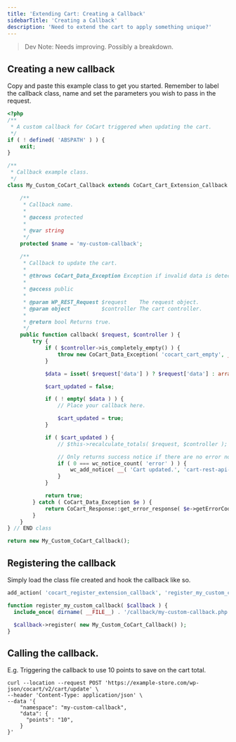 ```yaml
---
title: 'Extending Cart: Creating a Callback'
sidebarTitle: 'Creating a Callback'
description: 'Need to extend the cart to apply something unique?'
---
```


> Dev Note: Needs improving. Possibly a breakdown.

## Creating a new callback

Copy and paste this example class to get you started. Remember to label the callback class, name and set the parameters you wish to pass in the request.

```php
<?php
/**
 * A custom callback for CoCart triggered when updating the cart.
 */
if ( ! defined( 'ABSPATH' ) ) {
	exit;
}

/**
 * Callback example class.
 */
class My_Custom_CoCart_Callback extends CoCart_Cart_Extension_Callback {

	/**
	 * Callback name.
	 *
	 * @access protected
	 *
	 * @var string
	 */
	protected $name = 'my-custom-callback';

	/**
	 * Callback to update the cart.
	 *
	 * @throws CoCart_Data_Exception Exception if invalid data is detected.
	 *
	 * @access public
	 *
	 * @param WP_REST_Request $request    The request object.
	 * @param object          $controller The cart controller.
	 *
	 * @return bool Returns true.
	 */
	public function callback( $request, $controller ) {
		try {
			if ( $controller->is_completely_empty() ) {
				throw new CoCart_Data_Exception( 'cocart_cart_empty', __( 'Cart is empty. Please add items to cart first.', 'cart-rest-api-for-woocommerce' ), 404 );
			}

			$data = isset( $request['data'] ) ? $request['data'] : array(); // Custom parameter.

			$cart_updated = false;

			if ( ! empty( $data ) ) {
				// Place your callback here.

				$cart_updated = true;
			}

			if ( $cart_updated ) {
				// $this->recalculate_totals( $request, $controller ); // Uncomment if you need to recalculate the cart totals.

				// Only returns success notice if there are no error notices. - Feel free to change the message response.
				if ( 0 === wc_notice_count( 'error' ) ) {
					wc_add_notice( __( 'Cart updated.', 'cart-rest-api-for-woocommerce' ), 'success' );
				}
			}

			return true;
		} catch ( CoCart_Data_Exception $e ) {
			return CoCart_Response::get_error_response( $e->getErrorCode(), $e->getMessage(), $e->getCode(), $e->getAdditionalData() );
		}
	}
} // END class

return new My_Custom_CoCart_Callback();
```

## Registering the callback

Simply load the class file created and hook the callback like so.

```php
add_action( 'cocart_register_extension_callback', 'register_my_custom_callback' );

function register_my_custom_callback( $callback ) {
  include_once( dirname( __FILE__) . '/callback/my-custom-callback.php' );

  $callback->register( new My_Custom_CoCart_Callback() );
}
```

## Calling the callback.

E.g. Triggering the callback to use 10 points to save on the cart total.

```
curl --location --request POST 'https://example-store.com/wp-json/cocart/v2/cart/update' \
--header 'Content-Type: application/json' \
--data '{
    "namespace": "my-custom-callback",
    "data": {
      "points": "10",
    }
}'
```
